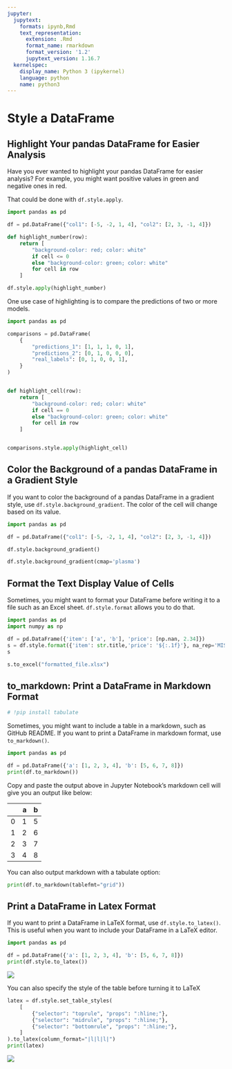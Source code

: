 ```yaml
---
jupyter:
  jupytext:
    formats: ipynb,Rmd
    text_representation:
      extension: .Rmd
      format_name: rmarkdown
      format_version: '1.2'
      jupytext_version: 1.16.7
  kernelspec:
    display_name: Python 3 (ipykernel)
    language: python
    name: python3
---
```


# Style a DataFrame


## Highlight Your pandas DataFrame for Easier Analysis


Have you ever wanted to highlight your pandas DataFrame for easier analysis? For example, you might want positive values in green and negative ones in red.

That could be done with `df.style.apply`. 

```python
import pandas as pd 

df = pd.DataFrame({"col1": [-5, -2, 1, 4], "col2": [2, 3, -1, 4]})
```

```python
def highlight_number(row):
    return [
        "background-color: red; color: white"
        if cell <= 0
        else "background-color: green; color: white"
        for cell in row
    ]
```

```python
df.style.apply(highlight_number)
```

One use case of highlighting is to compare the predictions of two or more models.

```python
import pandas as pd

comparisons = pd.DataFrame(
    {
        "predictions_1": [1, 1, 1, 0, 1],
        "predictions_2": [0, 1, 0, 0, 0],
        "real_labels": [0, 1, 0, 0, 1],
    }
)


def highlight_cell(row):
    return [
        "background-color: red; color: white"
        if cell == 0
        else "background-color: green; color: white"
        for cell in row
    ]


comparisons.style.apply(highlight_cell)

```

## Color the Background of a pandas DataFrame in a Gradient Style


If you want to color the background of a pandas DataFrame in a gradient style, use `df.style.background_gradient`. The color of the cell will change based on its value. 

```python
import pandas as pd 

df = pd.DataFrame({"col1": [-5, -2, 1, 4], "col2": [2, 3, -1, 4]})

```

```python
df.style.background_gradient()  
```

```python
df.style.background_gradient(cmap='plasma')  
```

## Format the Text Display Value of Cells


Sometimes, you might want to format your DataFrame before writing it to a file such as an Excel sheet. `df.style.format` allows you to do that.

```python
import pandas as pd  
import numpy as np 

df = pd.DataFrame({'item': ['a', 'b'], 'price': [np.nan, 2.34]})
s = df.style.format({'item': str.title,'price': '${:.1f}'}, na_rep='MISSING')
s 
```

```python
s.to_excel("formatted_file.xlsx")
```

## to_markdown: Print a DataFrame in Markdown Format

```python
# !pip install tabulate 
```

Sometimes, you might want to include a table in a markdown, such as GitHub README. If you want to print a DataFrame in markdown format, use `to_markdown()`.

```python
import pandas as pd  

df = pd.DataFrame({'a': [1, 2, 3, 4], 'b': [5, 6, 7, 8]})
print(df.to_markdown())
```

Copy and paste the output above in Jupyter Notebook's markdown cell will give you an output like below:


|    |   a |   b |
|---:|----:|----:|
|  0 |   1 |   5 |
|  1 |   2 |   6 |
|  2 |   3 |   7 |
|  3 |   4 |   8 |


You can also output markdown with a tabulate option:

```python
print(df.to_markdown(tablefmt="grid"))
```

## Print a DataFrame in Latex Format


If you want to print a DataFrame in LaTeX format, use `df.style.to_latex()`. This is useful when you want to include your DataFrame in a LaTeX editor.

```python
import pandas as pd 

df = pd.DataFrame({'a': [1, 2, 3, 4], 'b': [5, 6, 7, 8]})
print(df.style.to_latex())
```

![](../img/equation4.png)


You can also specify the style of the table before turning it to LaTeX

```python
latex = df.style.set_table_styles(
    [
        {"selector": "toprule", "props": ":hline;"},
        {"selector": "midrule", "props": ":hline;"},
        {"selector": "bottomrule", "props": ":hline;"},
    ]
).to_latex(column_format="|l|l|l|")
print(latex)

```

![](../img/equation5.png)
